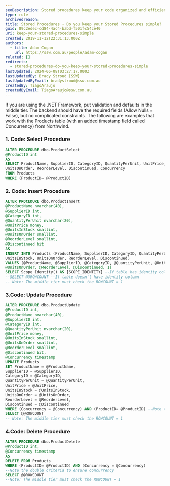 ```yaml
---
seoDescription: Stored procedures keep your code organized and efficient by encapsulating logic and reducing database complexity.
type: rule
archivedreason:
title: Stored Procedures - Do you keep your Stored Procedures simple?
guid: 89c2edec-cd84-4ac4-babd-f501fc54ce40
uri: keep-your-stored-procedures-simple
created: 2019-11-12T22:31:13.000Z
authors:
  - title: Adam Cogan
    url: https://ssw.com.au/people/adam-cogan
related: []
redirects:
  - stored-procedures-do-you-keep-your-stored-procedures-simple
lastUpdated: 2024-06-08T03:27:17.000Z
lastUpdatedBy: Brady Stroud [SSW]
lastUpdatedByEmail: bradystroud@ssw.com.au
createdBy: TiagoAraujo
createdByEmail: TiagoAraujo@ssw.com.au
---
```


If you are using the .NET Framework, put validation and defaults in the middle tier. The backend should have the required fields (Allow Nulls = False), but no complicated constraints. The following are examples that work with the Products table (with an added timestamp field called Concurrency) from Northwind.
### 1. Code: Select Procedure

```sql
ALTER PROCEDURE dbo.ProductSelect
@ProductID int
AS
SELECT ProductName, SupplierID, CategoryID, QuantityPerUnit, UnitPrice, UnitsInStock,
UnitsOnOrder, ReorderLevel, Discontinued, Concurrency
FROM Products
WHERE (ProductID= @ProductID)
```

### 2. Code: Insert Procedure

```sql
ALTER PROCEDURE dbo.ProductInsert
@ProductName nvarchar(40),
@SupplierID int,
@CategoryID int,
@QuantityPerUnit nvarchar(20),
@UnitPrice money,
@UnitsInStock smallint,
@UnitsOnOrder smallint,
@ReorderLevel smallint,
@Discontinued bit
AS
INSERT INTO Products (ProductName, SupplierID, CategoryID, QuantityPerUnit, UnitPrice,
UnitsInStock, UnitsOnOrder, ReorderLevel, Discontinued)
VALUES (@ProductName, @SupplierID, @CategoryID, @QuantityPerUnit, @UnitPrice, @UnitsInStock,
@UnitsOnOrder, @ReorderLevel, @Discontinued, 1)
SELECT Scope_Identity() AS [SCOPE_IDENTITY] --If table has identity column
--SELECT @@ROWCOUNT --If table doesn't have identity column
-- Note: The middle tier must check the ROWCOUNT = 1
```

### 3.Code: Update Procedure

```sql
ALTER PROCEDURE dbo.ProductUpdate
@ProductID int,
@ProductName nvarchar(40),
@SupplierID int,
@CategoryID int,
@QuantityPerUnit nvarchar(20),
@UnitPrice money,
@UnitsInStock smallint,
@UnitsOnOrder smallint,
@ReorderLevel smallint,
@Discontinued bit,
@Concurrency timestamp
UPDATE Products
SET ProductName = @ProductName,
SupplierID = @SupplierID,
CategoryID = @CategoryID,
QuantityPerUnit = @QuantityPerUnit,
UnitPrice = @UnitPrice,
UnitsInStock = @UnitsInStock,
UnitsOnOrder = @UnitsOnOrder,
ReorderLevel = @ReorderLevel,
Discontinued = @Discontinued
WHERE (Concurrency = @Concurrency) AND (ProductID= @ProductID) --Note the double criteria to ensure concurrency
SELECT @@ROWCOUNT
-- Note: The middle tier must check the ROWCOUNT = 1
```

### 4.Code: Delete Procedure

```sql
ALTER PROCEDURE dbo.ProductDelete
@ProductID int,
@Concurrency timestamp
AS
DELETE FROM Products
WHERE (ProductID= @ProductID) AND (Concurrency = @Concurrency)
--Note the double criteria to ensure concurrency
SELECT @@ROWCOUNT
--Note: The middle tier must check the ROWCOUNT = 1
```
